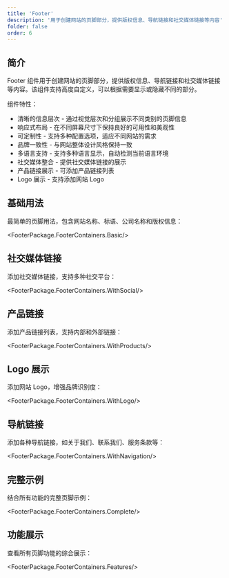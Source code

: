 ```yaml
---
title: 'Footer'
description: '用于创建网站的页脚部分，提供版权信息、导航链接和社交媒体链接等内容'
folder: false
order: 6
---
```



## 简介

Footer 组件用于创建网站的页脚部分，提供版权信息、导航链接和社交媒体链接等内容。该组件支持高度自定义，可以根据需要显示或隐藏不同的部分。

组件特性：
- 清晰的信息层次 - 通过视觉层次和分组展示不同类别的页脚信息
- 响应式布局 - 在不同屏幕尺寸下保持良好的可用性和美观性
- 可定制性 - 支持多种配置选项，适应不同网站的需求
- 品牌一致性 - 与网站整体设计风格保持一致
- 多语言支持 - 支持多种语言显示，自动检测当前语言环境
- 社交媒体整合 - 提供社交媒体链接的展示
- 产品链接展示 - 可添加产品链接列表
- Logo 展示 - 支持添加网站 Logo

## 基础用法

最简单的页脚用法，包含网站名称、标语、公司名称和版权信息：

<FooterPackage.FooterContainers.Basic/>

## 社交媒体链接

添加社交媒体链接，支持多种社交平台：

<FooterPackage.FooterContainers.WithSocial/>

## 产品链接

添加产品链接列表，支持内部和外部链接：

<FooterPackage.FooterContainers.WithProducts/>

## Logo 展示

添加网站 Logo，增强品牌识别度：

<FooterPackage.FooterContainers.WithLogo/>

## 导航链接

添加各种导航链接，如关于我们、联系我们、服务条款等：

<FooterPackage.FooterContainers.WithNavigation/>

## 完整示例

结合所有功能的完整页脚示例：

<FooterPackage.FooterContainers.Complete/>

## 功能展示

查看所有页脚功能的综合展示：

<FooterPackage.FooterContainers.Features/>

